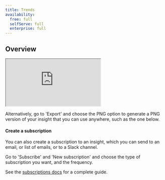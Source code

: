 ```yaml
---
title: Trends
availability:
  free: full
  selfServe: full
  enterprise: full
---
```





## Overview
<iframe
    src="https://www.youtube-nocookie.com/embed/2jQco8hEvTI?start=493"
    className="rounded shadow-xl"
/>

Trends insights enable you to plot data from people, events, and properties however you want.

They're useful for finding patterns in your data, as well as monitoring your product to ensure everything is running smoothly.

Trends is the default insight type in PostHog.

## What can you learn from trends?

Using trends, you can analyze:

- How your most important metrics change over time.
- Long-term patterns, or cycles in your usage.
- How a specific change affects usage.
- The usage of different features side-by-side.
- How the _properties of events_ vary using aggregation (sum, average, etc).

You can also visualize the same data points in a variety of ways. 

Below is the number of active viewers on Hogflix, an imaginary streaming service for hedgehogs.

<ProductScreenshot
    imageLight = {activeViewersLight} 
    imageDark = {activeViewersDark}
    classes="rounded"
    alt="Total value"
/>

This is a number chart, which is useful for seeing the total of all events in a given period, and how it's changed compared to the previous period.

<ProductScreenshot
    imageLight = {activeViewersTrendLight} 
    imageDark = {activeViewersTrendDark}
    classes="rounded"
    alt="Trend"
/>

Above is the same metric, active viewers of Hogflix, over the last 90 days and grouped by week.

<ProductScreenshot
    imageLight = {countryBreakdownLight} 
    imageDark = {countryBreakdownDark}
    classes="rounded"
    alt="Country breakdown"
/>

And you can break down these users by properties, like in the above bar chart that shows Hogflix viewers broken down by country.

Read the [chart type docs](/docs/product-analytics/trends/charts) for a summary of all supported visualizations.

## Getting started

### 1. Creating a new trend

To create a new trends insight, navigate to the 'Product analytics' tab in the sidebar, where you can also view a list of all your saved insights. 

Next, click the 'New insight' button in the top right – you can also click the `+` symbol next to 'Product analytics' in the sidebar. 

Trends is the default insight type, so clicking 'New insight' will always create a trends insight.

### 2. Configuring your insight

The default event type is `Pageview`. 

To change the event being tracked, click on the dropdown the dropdown to the right of the <div className="inline-flex items-center justify-center rounded-full border-2 font-semibold" style={{ width: '20px', height: '20px', borderColor: 'rgb(29, 74, 255)', color: 'rgb(29, 74, 255)', backgroundColor: 'rgba(29, 74, 255, 0.15)' }}>A</div> icon.

<ProductScreenshot
    imageLight = {selectEventLight} 
    imageDark = {selectEventDark}
    classes="rounded"
    alt="Selecting our event"
/>

This dropdown allows you to search through all your [events](/docs/data/events) and [actions](/docs/data/actions), and pick which one you would like to plot data from.

We aggregate events by the total number (Total count) by default. Click the dropdown to choose a different metric, such as `Unique users` or `Daily active users`. See the [event and property aggregation docs](/docs/product-analytics/trends/aggregations) for a full breakdown of options.

> **Note:** A dotted line indicated the data for that period is still being collected. If you choose a date range of the last 30 days grouped by week, for example, the week you're currently in would be dotted because the week hasn't ended yet. 

### 3. Adding filters based on properties

It's often useful to analyze a subset of events, such as `Pageview` events for a specific URL, or events performed by users in a specific country. To do this, we add a property filters.

To add a filter to an event series, click on the <FilterIcon /> icon next to the event name, and then click the 'Add filter' button.

This will bring up a dropdown where you can search through all event properties and choose the one you would like to filter based on. 

<ProductVideo
    imageLight = {DeviceFilterLight} 
    imageDark = {DeviceFilterDark}
    classes="rounded"
    alt="Adding filter to a series"
/>

In the above example, we've chosen the `Device type` event property, so that we can plot data for `Desktop` users only.

If we wanted to include events from `Mobile` users as well, we can create an additional series by clicking the <CopyIcon /> icon to duplicate the existing series, then change the `Device type` field to `Mobile`.

This generates a line chart with `Pageview` events for `Desktop` and `Mobile` users plotted together for the last 7 days.

<ProductVideo
    imageLight = {CopyFilterLight} 
    imageDark = {CopyFilterDark}
    classes="rounded"
    alt="Adding filter to a series"
/>


Click on 'Add graph series' to add more series. 

Read more about filters in the [filtering docs](/docs/product-analytics/trends/filters).

### 4. Changing the time range

The default time range is the last 7 days.

To change this, click on the drop down where it says 'Last 7 days' and select your desired date range. 

You can also select how events are grouped – e.g. by hour, day, week, or month.

<ProductScreenshot
    imageLight = {longerDateLight} 
    imageDark = {longerDateDark}
    classes="rounded"
    alt="Showing a chart over a longer date range (90 days)"
/>

Smoothing, where we apply a 7-day or 28-day rolling average, is available when data is grouped by day. This is useful for eliminating excess variability in data, and identifying long-term patterns in very noisy data.

> **Note** Setting a very long time range can severely impact query performance, especially for high-volume events. If you find it's taking too long to load, consider reducing your date range, or [enabling sampling](/docs/product-analytics/sampling).

### 5. Saving and sharing your insight

We generate an insight name automatically based on your events and filters. Click the pencil icon next to the name to create your own.

You can add a description, too. Descriptions support Markdown, so you can add links, bullet points, and text formatting to add more context for other users.

Click 'Save' in the top right at any time to save your insight. Once saved, an 'Edit' button replaces it.

There are several ways to share your insight:

#### Add to dashboard 

Insights can belong to multiple dashboards at once, so you don't have to create the same insight over and over again. Just click 'Add to dashboard'. After this you can see all the dashboards an insight belongs to, and navigate to them, by clicking the 'Manage dashboards'.

<ProductScreenshot
    imageLight = {addtodashboardLight} 
    imageDark = {addtodashboardDark}
    classes="rounded"
    alt="Add to dashboard"
/>

#### Add to notebook

Notebooks are a great way to do ad hoc analysis using existing insights, or by creating new insights inside a notebook.

Click 'Add to notebook' in the top right to do so. Alternatively, click on 'Notebook' in the right sidebar and then drag and drop insights from the product analytics page into a notebook. 

<ProductVideo
    imageLight = {addtonotebookLight} 
    imageDark = {addtonotebookDark}
    classes="rounded"
    alt="Add to notebook"
/>

#### Export or embed

Click the '...' menu on any insight to view the export and embed options. 

Choose 'Share or embed' to share a live version of your insight as an iframe, like the one below.

<iframe width="100%" height="400" frameborder="0" allowfullscreen src="https://us.posthog.com/embedded/8pZtWi-OaYW4Wfyi-MyjfBHPjNwuwQ"></iframe>

Alternatively, go to 'Export' and choose the PNG option to generate a PNG version of your insight that you can use anywhere, such as the one below.

<ProductScreenshot
    imageLight = {insightexport} 
    imageDark = {insightexport}
    classes="rounded"
    alt="Exported insight"
/>

#### Create a subscription

You can also create a subscription to an insight, which you can send to an email, or list of emails, or to a Slack channel.

Go to 'Subscribe' and 'New subscription' and choose the type of subscription you want, and the frequency.

See the [subscriptions docs](/docs/product-analytics/subscriptions) for a complete guide.